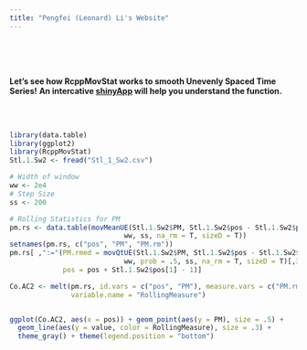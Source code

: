 ```yaml
---
title: "Pengfei (Leonard) Li's Website"
---
```


\
\
\

__Let's see how RcppMovStat works to smooth Unevenly Spaced Time Series!__
__An intercative [shinyApp](https://www.shinyapps.io/admin/#/application/257879/urls) will help you understand the function.__

\
\

```r

library(data.table)
library(ggplot2)
library(RcppMovStat)
Stl.1.Sw2 <- fread("Stl_1_Sw2.csv")

# Width of window
ww <- 2e4
# Step Size
ss <- 200

# Rolling Statistics for PM
pm.rs <- data.table(movMeanUE(Stl.1.Sw2$PM, Stl.1.Sw2$pos - Stl.1.Sw2$pos[1] + 1, 
                            ww, ss, na_rm = T, sizeD = T)) 
setnames(pm.rs, c("pos", "PM", "PM.rm"))
pm.rs[ ,":="(PM.rmed = movQtUE(Stl.1.Sw2$PM, Stl.1.Sw2$pos - Stl.1.Sw2$pos[1] + 1, 
                            ww, prob = .5, ss, na_rm = T, sizeD = T)[,3],
             pos = pos + Stl.1.Sw2$pos[1] - 1)]

Co.AC2 <- melt(pm.rs, id.vars = c("pos", "PM"), measure.vars = c("PM.rm", "PM.rmed"),
               variable.name = "RollingMeasure")


ggplot(Co.AC2, aes(x = pos)) + geom_point(aes(y = PM), size = .5) + 
  geom_line(aes(y = value, color = RollingMeasure), size = .3) + 
  theme_gray() + theme(legend.position = "bottom")
```